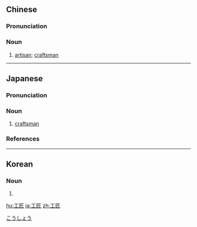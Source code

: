 ==Chinese==
{{zh-forms}}

===Pronunciation===
{{zh-pron
|m=gōngjiàng
|c=gung1 zoeng6
|cat=n
}}

===Noun===
{{zh-noun}}

# [[artisan]]; [[craftsman]]

----

==Japanese==
{{ja-kanjitab|こう|しょう|yomi=o}}

===Pronunciation===
{{ja-pron|yomi=kanon|こうしょう|acc=0|acc_ref=DJR,NHK}}

===Noun===
{{ja-noun|こうしょう|hhira=こうしやう}}

# [[craftsman]]

===References===
<references/>

[[Category:ja:Occupations|こうしょう]]

----

==Korean==
{{ko-hanjatab}}

===Noun===
{{ko-noun|hangeul=공장}}

# {{hanja form of|공장|[[craftsman]]}}

[[hu:工匠]]
[[ja:工匠]]
[[zh:工匠]]